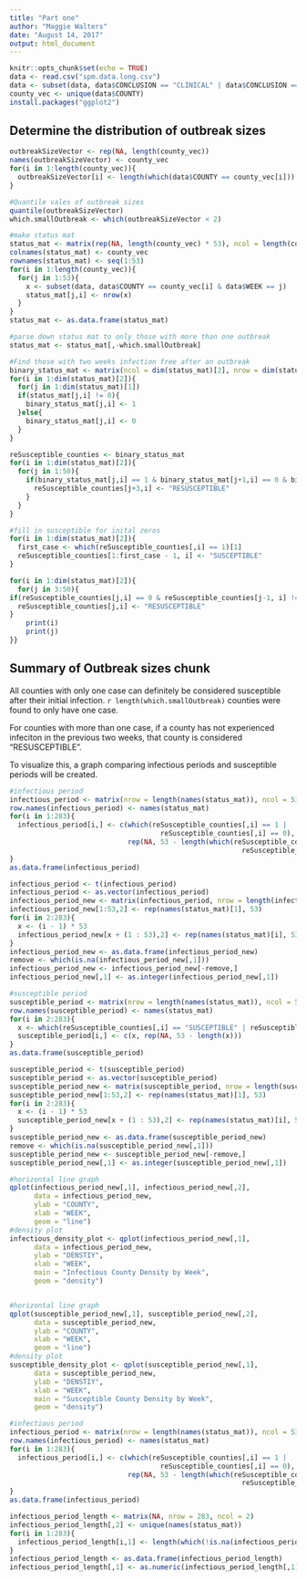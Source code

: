 ```yaml
---
title: "Part one"
author: "Maggie Walters"
date: "August 14, 2017"
output: html_document
---
```


```r
knitr::opts_chunk$set(echo = TRUE)
data <- read.csv("spm.data.long.csv")
data <- subset(data, data$CONCLUSION == "CLINICAL" | data$CONCLUSION == "CONFIRMED")
county_vec <- unique(data$COUNTY)
install.packages("ggplot2")
```

## Determine the distribution of outbreak sizes
```r
outbreakSizeVector <- rep(NA, length(county_vec))
names(outbreakSizeVector) <- county_vec
for(i in 1:length(county_vec)){
  outbreakSizeVector[i] <- length(which(data$COUNTY == county_vec[i]))
}

#Quantile vales of outbreak sizes
quantile(outbreakSizeVector)
which.smallOutbreak <- which(outbreakSizeVector < 2)

#make status mat
status_mat <- matrix(rep(NA, length(county_vec) * 53), ncol = length(county_vec))
colnames(status_mat) <- county_vec
rownames(status_mat) <- seq(1:53)
for(i in 1:length(county_vec)){
  for(j in 1:53){
    x <- subset(data, data$COUNTY == county_vec[i] & data$WEEK == j)
    status_mat[j,i] <- nrow(x)
  }
}
status_mat <- as.data.frame(status_mat)

#parse down status mat to only those with more than one outbreak
status_mat <- status_mat[,-which.smallOutbreak]

#Find those with two weeks infection free after an outbreak
binary_status_mat <- matrix(ncol = dim(status_mat)[2], nrow = dim(status_mat)[1], NA)
for(i in 1:dim(status_mat)[2]){
  for(j in 1:dim(status_mat)[1])
  if(status_mat[j,i] != 0){
    binary_status_mat[j,i] <- 1
  }else{
    binary_status_mat[j,i] <- 0
  }
}

reSusceptible_counties <- binary_status_mat
for(i in 1:dim(status_mat)[2]){
  for(j in 1:50){
    if(binary_status_mat[j,i] == 1 & binary_status_mat[j+1,i] == 0 & binary_status_mat[j+2,i] == 0 & binary_status_mat[j+3,i] == 0){
      reSusceptible_counties[j+3,i] <- "RESUSCEPTIBLE"
    }
  }
}

#fill in susceptible for inital zeros
for(i in 1:dim(status_mat)[2]){
  first_case <- which(reSusceptible_counties[,i] == 1)[1]
  reSusceptible_counties[1:first_case - 1, i] <- "SUSCEPTIBLE"
}

for(i in 1:dim(status_mat)[2]){
  for(j in 3:50){
if(reSusceptible_counties[j,i] == 0 & reSusceptible_counties[j-1, i] != 1 & reSusceptible_counties[j-2, i] != 1){
  reSusceptible_counties[j,i] <- "RESUSCEPTIBLE"
}
    print(i)
    print(j)
}}

```


## Summary of Outbreak sizes chunk

All counties with only one case can definitely be considered susceptible after their initial infection. `r length(which.smallOutbreak)` counties were found to only have one case. 

For counties with more than one case, if a county has not experienced infeciton in the previous two weeks, that county is considered "RESUSCEPTIBLE". 

To visualize this, a graph comparing infectious periods and susceptible periods will be created.

```r
#infectious period
infectious_period <- matrix(nrow = length(names(status_mat)), ncol = 53)
row.names(infectious_period) <- names(status_mat)
for(i in 1:283){
  infectious_period[i,] <- c(which(reSusceptible_counties[,i] == 1 | 
                                     reSusceptible_counties[,i] == 0), 
                             rep(NA, 53 - length(which(reSusceptible_counties[,i] == 1 | 
                                                         reSusceptible_counties[,i] == 0))))
}
as.data.frame(infectious_period)

infectious_period <- t(infectious_period)
infectious_period <- as.vector(infectious_period)
infectious_period_new <- matrix(infectious_period, nrow = length(infectious_period), ncol = 2)
infectious_period_new[1:53,2] <- rep(names(status_mat)[1], 53)
for(i in 2:283){
  x <- (i - 1) * 53
  infectious_period_new[x + (1 : 53),2] <- rep(names(status_mat)[i], 53)
}
infectious_period_new <- as.data.frame(infectious_period_new)
remove <- which(is.na(infectious_period_new[,1]))
infectious_period_new <- infectious_period_new[-remove,]
infectious_period_new[,1] <- as.integer(infectious_period_new[,1])

#susceptible period
susceptible_period <- matrix(nrow = length(names(status_mat)), ncol = 53)
row.names(susceptible_period) <- names(status_mat)
for(i in 2:283){
  x <- which(reSusceptible_counties[,i] == "SUSCEPTIBLE" | reSusceptible_counties[,i] == "RESUSCEPTIBLE")
  susceptible_period[i,] <- c(x, rep(NA, 53 - length(x)))
}
as.data.frame(susceptible_period)

susceptible_period <- t(susceptible_period)
susceptible_period <- as.vector(susceptible_period)
susceptible_period_new <- matrix(susceptible_period, nrow = length(susceptible_period), ncol = 2)
susceptible_period_new[1:53,2] <- rep(names(status_mat)[1], 53)
for(i in 2:283){
  x <- (i - 1) * 53
  susceptible_period_new[x + (1 : 53),2] <- rep(names(status_mat)[i], 53)
}
susceptible_period_new <- as.data.frame(susceptible_period_new)
remove <- which(is.na(susceptible_period_new[,1]))
susceptible_period_new <- susceptible_period_new[-remove,]
susceptible_period_new[,1] <- as.integer(susceptible_period_new[,1])


```

```r
#horizontal line graph
qplot(infectious_period_new[,1], infectious_period_new[,2],
      data = infectious_period_new, 
      ylab = "COUNTY",
      xlab = "WEEK",
      geom = "line") 
#density plot
infectious_density_plot <- qplot(infectious_period_new[,1], 
      data = infectious_period_new, 
      ylab = "DENSTIY",
      xlab = "WEEK",
      main = "Infectious County Density by Week",
      geom = "density") 


#horizontal line graph
qplot(susceptible_period_new[,1], susceptible_period_new[,2],
      data = susceptible_period_new, 
      ylab = "COUNTY",
      xlab = "WEEK",
      geom = "line") 
#density plot
susceptible_density_plot <- qplot(susceptible_period_new[,1], 
      data = susceptible_period_new,
      ylab = "DENSTIY",
      xlab = "WEEK",
      main = "Susceptible County Density by Week",
      geom = "density")

```

```r
#infectious period
infectious_period <- matrix(nrow = length(names(status_mat)), ncol = 53)
row.names(infectious_period) <- names(status_mat)
for(i in 1:283){
  infectious_period[i,] <- c(which(reSusceptible_counties[,i] == 1 | 
                                     reSusceptible_counties[,i] == 0), 
                             rep(NA, 53 - length(which(reSusceptible_counties[,i] == 1 | 
                                                         reSusceptible_counties[,i] == 0))))
}
as.data.frame(infectious_period)

infectious_period_length <- matrix(NA, nrow = 283, ncol = 2)
infectious_period_length[,2] <- unique(names(status_mat))
for(i in 1:283){
  infectious_period_length[i,1] <- length(which(!is.na(infectious_period[i,])))
}
infectious_period_length <- as.data.frame(infectious_period_length)
infectious_period_length[,1] <- as.numeric(infectious_period_length[,1])

```

